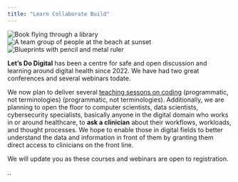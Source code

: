 ```yaml
---
title: "Learn Collaborate Build"
---
```


```{=html}
<div id="post-images" class="owl-carousel">
    <div class="item">
        <img src="/media/flying-book-in-library.jpeg" alt="Book flying through a library">
    </div>
    <div class="item">
        <img src="/media/team-at-beach.jpeg" alt="A team group of people at the beach at sunset">
    </div>
    <div class="item">
        <img src="/media/blueprints.jpeg" alt="Blueprints with pencil and metal ruler">
    </div>
</div>

<!-- Include Owl Carousel CSS -->
<link rel="stylesheet" href="https://cdnjs.cloudflare.com/ajax/libs/OwlCarousel2/2.3.4/assets/owl.carousel.min.css">

<!-- Include jQuery -->
<script src="https://ajax.googleapis.com/ajax/libs/jquery/3.5.1/jquery.min.js"></script>

<!-- Include Owl Carousel JavaScript -->
<script src="https://cdnjs.cloudflare.com/ajax/libs/OwlCarousel2/2.3.4/owl.carousel.min.js"></script>

<script src="/scripts.js"></script>
```

**Let's Do Digital** has been a centre for safe and open discussion and learning around digital health since 2022. We have had two great conferences and several webinars todate. 

We now plan to deliver several [teaching sessons on coding](/learn/coding/index.qmd) (programmatic, not terminologies) (programmatic, not terminologies). Additionally, we are planning to open the floor to computer scientists, data scientists, cybersecurity specialists, basically anyone in the digital domain who works in or around healthcare, to **ask a clinician** about their workflows, workloads, and thought processes. We hope to enable those in digital fields to better understand the data and information in front of them by granting them direct access to clinicians on the front line.

We will update you as these courses and webinars are open to registration.

..
